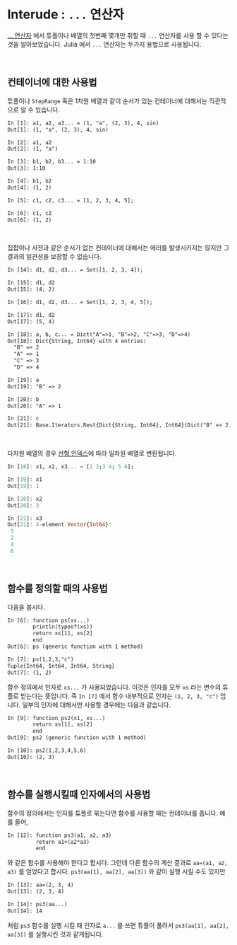 # Interude : `...` 연산자 {.unnumbered}

[... 연산자](04_containers.qmd#sec-splat)  에서 튜플이나 배열의 첫번째 몇개만 취할 때 `...` 연산자를 사용 할 수 있다는 것을 알아보았습니다. Julia 에서 `...` 연산자는 두가지 용법으로 사용됩니다. 

</br>

## 컨테이너에 대한 사용법 {#sec-splat_operator_for_containers}

튜플이나 `StepRange` 혹은 1차원 배열과 같이 순서가 있는 컨테이너에 대해서는 직관적으로 알 수 있습니다.

```html
In [1]: a1, a2, a3... = (1, "a", (2, 3), 4, sin)
Out[1]: (1, "a", (2, 3), 4, sin)

In [2]: a1, a2
Out[2]: (1, "a")  

In [3]: b1, b2, b3... = 1:10
Out[3]: 1:10

In [4]: b1, b2
Out[4]: (1, 2)

In [5]: c1, c2, c3... = [1, 2, 3, 4, 5];

In [6]: c1, c2
Out[6]: (1, 2)
```

</br>

집합이나 사전과 같은 순서가 없는 컨테이너에 대해서는 에러를 발생시키지는 않지만 그 결과의 일관성을 보장할 수 없습니다.

```txt
In [14]: d1, d2, d3... = Set([1, 2, 3, 4]);

In [15]: d1, d2
Out[15]: (4, 2)

In [16]: d1, d2, d3... = Set([1, 2, 3, 4, 5]);

In [17]: d1, d2
Out[17]: (5, 4)

In [18]: a, b, c... = Dict("A"=>1, "B"=>2, "C"=>3, "D"=>4)
Out[18]: Dict{String, Int64} with 4 entries:
  "B" => 2
  "A" => 1
  "C" => 3
  "D" => 4

In [19]: a
Out[19]: "B" => 2

In [20]: b
Out[20]: "A" => 1

In [21]: c
Out[21]: Base.Iterators.Rest{Dict{String, Int64}, Int64}(Dict("B" => 2, "A" => 1, "C" => 3, "D" => 4), 4)

```

</br>

다차원 배열의 경우 [선형 인덱스](06_arrays.qmd#sec-cartesian_and_linear_index)에 따라 일차원 배열로 변환됩니다. 

```julia
In [18]: x1, x2, x3... = [1 2;3 4; 5 6];

In [19]: x1
Out[19]: 1

In [20]: x2
Out[20]: 3

In [21]: x3
Out[21]: 4-element Vector{Int64}:
 5
 2
 4
 6
```

</br>

## 함수를 정의할 때의 사용법 {#sec-splat_operator_in_function_definition}

다음을 봅시다.

```html
In [6]: function ps(xs...)
        println(typeof(xs))
        return xs[1], xs[2]
        end
Out[6]: ps (generic function with 1 method)

In [7]: ps(1,2,3,"c")
Tuple{Int64, Int64, Int64, String}
Out[7]: (1, 2)
```

함수 정의에서 인자로 `xs...` 가 사용되었습니다. 이것은 인자를 모두 `xs` 라는 변수의 튜플로 받는다는 뜻입니다. 즉 `In [7]` 에서 함수 내부적으로 인자는 `(1, 2, 3, "c")` 입니다. 일부의 인자에 대해서만 사용할 경우에는 다음과 같습니다.

```html
In [9]: function ps2(x1, xs...)
        return xs[1], xs[2]
        end
Out[9]: ps2 (generic function with 1 method)

In [10]: ps2(1,2,3,4,5,6)
Out[10]: (2, 3)
```

</br>

## 함수를 실행시킬때 인자에서의 사용법 {#sec-splat_operator_in_function_argument}

함수의 정의에서는 인자를 튜플로 묶는다면 함수를 사용할 때는 컨테이너를 풉니다. 예를 들어,

```html
In [12]: function ps3(a1, a2, a3)
         return a1+(a2*a3)
         end
```

와 같은 함수를 사용해야 한다고 합시다. 그런데 다른 함수의 계산 결과로 `aa=(a1, a2, a3)` 를 얻었다고 합시다. `ps3(aa[1], aa[2], aa[3])` 와 같이 실행 시킬 수도 있지만

```html
In [13]: aa=(2, 3, 4)
Out[13]: (2, 3, 4)

In [14]: ps3(aa...)
Out[14]: 14
```

처럼 `ps3` 함수를 실행 시킬 때 인자로 `a...` 를 쓰면 튜플이 풀려서 `ps3(aa[1], aa[2], aa[3])` 를 실행시킨 것과 같게됩니다.



